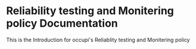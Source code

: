 # Reliability testing and Monitering policy Documentation

This is the Introduction for occupi's Reliablity testing and Monitering policy
